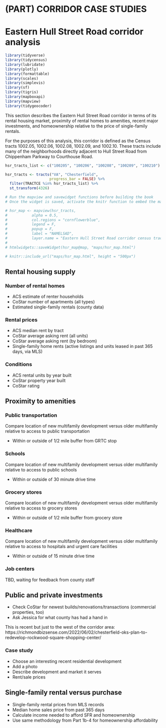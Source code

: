 # (PART) CORRIDOR CASE STUDIES {.unnumbered}

# Eastern Hull Street Road corridor analysis {#part-2b-1}

```r

library(tidyverse)
library(tidycensus)
library(lubridate)
library(plotly)
library(formattable)
library(scales)
library(simplevis)
library(sf)
library(tigris)
library(mapboxapi)
library(mapview)
library(tidygeocoder)

```

This section describes the Eastern Hull Street Road corridor in terms of its rental housing market, proximity of rental homes to amenities, recent major investments, and homeownership relative to the price of single-family rentals.

For the purposes of this analysis, this corridor is defined as the Census tracts 1002.05, 1002.06, 1002.08, 1002.09, and 1002.10. These tracts include many of the neighborhoods directly adjacent to Hull Street Road from Chippenham Parkway to Courthouse Road.

```r

hsr_tracts_list <- c("100205", "100206", "100208", "100209", "100210")

hsr_tracts <- tracts("VA", "Chesterfield",
                    progress_bar = FALSE) %>% 
  filter(TRACTCE %in% hsr_tracts_list) %>% 
  st_transform(4326)

# Run the mapview and savewidget functions before building the book
# Once the widget is saved, activate the knitr function to embed the map

# hsr_map <- mapview(hsr_tracts,
#           alpha = 0.5,
#           col.regions = "cornflowerblue",
#           legend = F,
#           popup = F,
#           label = "NAMELSAD",
#           layer.name = "Eastern Hull Street Road corridor census tracts")
# 
# htmlwidgets::saveWidget(hsr_map@map, "maps/hsr_map.html")

# knitr::include_url("maps/hsr_map.html", height = "500px")

```

## Rental housing supply

### Number of rental homes

- ACS estimate of renter households
- CoStar number of apartments (all types)
- Estimated single-family rentals (county data)

### Rental prices

- ACS median rent by tract
- CoStar average asking rent (all units)
- CoStar average asking rent (by bedroom)
- Single-family home rents (active listings and units leased in past 365 days, via MLS)

### Conditions

- ACS rental units by year built
- CoStar property year built
- CoStar rating

## Proximity to amenities

### Public transportation

Compare location of new multifamily development versus older multifamily relative to access to public transportation

- Within or outside of 1/2 mile buffer from GRTC stop

### Schools

Compare location of new multifamily development versus older multifamily relative to access to public schools

- Within or outside of 30 minute drive time

### Grocery stores

Compare location of new multifamily development versus older multifamily relative to access to grocery stores

- Within or outside of 1/2 mile buffer from grocery store

### Healthcare

Compare location of new multifamily development versus older multifamily relative to access to hospitals and urgent care facilities

- Within or outside of 15 minute drive time

### Job centers

TBD, waiting for feedback from county staff

## Public and private investments

- Check CoStar for newest builds/renovations/transactions (commercial properties, too)
- Ask Jessica for what county has had a hand in

This is recent but just to the west of the corridor area:
https://richmondbizsense.com/2022/06/02/chesterfield-oks-plan-to-redevelop-rockwood-square-shopping-center/

### Case study

- Choose an interesting recent residential development
- Add a photo
- Describe development and market it serves
- Rent/sale prices

## Single-family rental versus purchase

- Single-family rental prices from MLS records
- Median home sales price from past 365 days
- Calculate income needed to afford SFR and homeownership
- Use same methodology from Part 1b-4 for homeownership affordability
